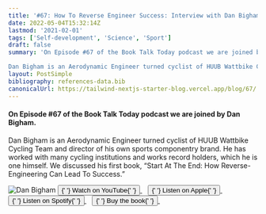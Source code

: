 ```yaml
---
title: '#67: How To Reverse Engineer Success: Interview with Dan Bigham'
date: 2022-05-04T15:32:14Z
lastmod: '2021-02-01'
tags: ['Self-development', 'Science', 'Sport']
draft: false
summary: 'On Episode #67 of the Book Talk Today podcast we are joined by Dan Bigham.

Dan Bigham is an Aerodynamic Engineer turned cyclist of HUUB Wattbike Cycling Team and director of his own sports componentry brand. He has worked with many cycling institutions and works record holders, which he is one himself. We discussed his first book, “Start At The End: How Reverse-Engineering Can Lead To Success.”'
layout: PostSimple
bibliography: references-data.bib
canonicalUrl: https://tailwind-nextjs-starter-blog.vercel.app/blog/67/
---
```


#### On Episode #67 of the Book Talk Today podcast we are joined by Dan Bigham.

Dan Bigham is an Aerodynamic Engineer turned cyclist of HUUB Wattbike Cycling Team and director of his own sports componentry brand. He has worked with many cycling institutions and works record holders, which he is one himself. We discussed his first book, “Start At The End: How Reverse-Engineering Can Lead To Success.”

<img src="../thumbnails/67.jpg" alt="Dan Bigham" />

<a href="https://youtu.be/STX241h9WLI" target="/">
  <button
    style={{
      backgroundColor: '#9b1b1e',
      borderRadius: '15px',
      padding: '12px',
      color: 'white',
      fontSize: '14px',
    }}
  >
    {' '}
    Watch on YouTube{' '}
  </button>
</a>
&nbsp;&nbsp;
<a
  href="https://podcasts.apple.com/gb/podcast/67-how-to-reverse-engineer-success-interview-with-dan/id1525619296?i=1000559597337"
  target="/"
>
  <button
    style={{
      backgroundColor: '#9b1b1e',
      borderRadius: '15px',
      padding: '12px',
      color: 'white',
      fontSize: '14px',
    }}
  >
    {' '}
    Listen on Apple{' '}
  </button>
</a>&nbsp;&nbsp;
<a
  href="https://open.spotify.com/episode/4gdoo9MY4LfTACJ3DnQGRG?si=6NIJ85ofQBulujz38SItyA"
  target="/"
>
  <button
    style={{
      backgroundColor: '#9b1b1e',
      borderRadius: '15px',
      padding: '12px',
      color: 'white',
      fontSize: '14px',
    }}
  >
    {' '}
    Listen on Spotify{' '}
  </button>
</a>
&nbsp;&nbsp;
<a href="https://amzn.to/3UxGJWq" target="/">
  <button
    style={{
      backgroundColor: '#9b1b1e',
      borderRadius: '15px',
      padding: '12px',
      color: 'white',
      fontSize: '14px',
    }}
  >
    {' '}
    Buy the book{' '}
  </button>
</a>&nbsp;&nbsp;
